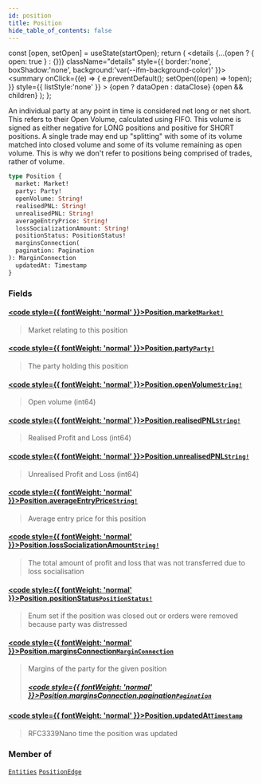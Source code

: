 ```yaml
---
id: position
title: Position
hide_table_of_contents: false
---
```







  const [open, setOpen] = useState(startOpen);
  return (
    <details {...(open ? { open: true } : {})} className="details" style={{ border:'none', boxShadow:'none', background:'var(--ifm-background-color)' }}>
      <summary
        onClick={(e) => {
          e.preventDefault();
          setOpen((open) => !open);
        }}
        style={{ listStyle:'none' }}
      >
      {open ? dataOpen : dataClose}
      </summary>
      {open && children}
    </details>
  );
};




An individual party at any point in time is considered net long or net short. This refers to their Open Volume,
calculated using FIFO. This volume is signed as either negative for LONG positions and positive for SHORT positions. A
single trade may end up "splitting" with some of its volume matched into closed volume and some of its volume
remaining as open volume. This is why we don't refer to positions being comprised of trades, rather of volume.


```graphql
type Position {
  market: Market!
  party: Party!
  openVolume: String!
  realisedPNL: String!
  unrealisedPNL: String!
  averageEntryPrice: String!
  lossSocializationAmount: String!
  positionStatus: PositionStatus!
  marginsConnection(
  pagination: Pagination
): MarginConnection
  updatedAt: Timestamp
}
```


### Fields

#### [<code style={{ fontWeight: 'normal' }}>Position.<b>market</b></code>](#)<Bullet />[`Market!`](/testnet/api/graphql/objects/market) <Badge class="secondary" text="non-null"/> <Badge class="secondary" text="object"/>
> Market relating to this position
> 

#### [<code style={{ fontWeight: 'normal' }}>Position.<b>party</b></code>](#)<Bullet />[`Party!`](/testnet/api/graphql/objects/party) <Badge class="secondary" text="non-null"/> <Badge class="secondary" text="object"/>
> The party holding this position
> 

#### [<code style={{ fontWeight: 'normal' }}>Position.<b>openVolume</b></code>](#)<Bullet />[`String!`](/testnet/api/graphql/scalars/string) <Badge class="secondary" text="non-null"/> <Badge class="secondary" text="scalar"/>
> Open volume (int64)
> 

#### [<code style={{ fontWeight: 'normal' }}>Position.<b>realisedPNL</b></code>](#)<Bullet />[`String!`](/testnet/api/graphql/scalars/string) <Badge class="secondary" text="non-null"/> <Badge class="secondary" text="scalar"/>
> Realised Profit and Loss (int64)
> 

#### [<code style={{ fontWeight: 'normal' }}>Position.<b>unrealisedPNL</b></code>](#)<Bullet />[`String!`](/testnet/api/graphql/scalars/string) <Badge class="secondary" text="non-null"/> <Badge class="secondary" text="scalar"/>
> Unrealised Profit and Loss (int64)
> 

#### [<code style={{ fontWeight: 'normal' }}>Position.<b>averageEntryPrice</b></code>](#)<Bullet />[`String!`](/testnet/api/graphql/scalars/string) <Badge class="secondary" text="non-null"/> <Badge class="secondary" text="scalar"/>
> Average entry price for this position
> 

#### [<code style={{ fontWeight: 'normal' }}>Position.<b>lossSocializationAmount</b></code>](#)<Bullet />[`String!`](/testnet/api/graphql/scalars/string) <Badge class="secondary" text="non-null"/> <Badge class="secondary" text="scalar"/>
> The total amount of profit and loss that was not transferred due to loss socialisation
> 

#### [<code style={{ fontWeight: 'normal' }}>Position.<b>positionStatus</b></code>](#)<Bullet />[`PositionStatus!`](/testnet/api/graphql/enums/position-status) <Badge class="secondary" text="non-null"/> <Badge class="secondary" text="enum"/>
> Enum set if the position was closed out or orders were removed because party was distressed
> 

#### [<code style={{ fontWeight: 'normal' }}>Position.<b>marginsConnection</b></code>](#)<Bullet />[`MarginConnection`](/testnet/api/graphql/objects/margin-connection) <Badge class="secondary" text="object"/>
> Margins of the party for the given position
> ##### [<code style={{ fontWeight: 'normal' }}>Position.marginsConnection.<b>pagination</b></code>](#)<Bullet />[`Pagination`](/testnet/api/graphql/inputs/pagination) <Badge class="secondary" text="input"/>
> 
> 

#### [<code style={{ fontWeight: 'normal' }}>Position.<b>updatedAt</b></code>](#)<Bullet />[`Timestamp`](/testnet/api/graphql/scalars/timestamp) <Badge class="secondary" text="scalar"/>
> RFC3339Nano time the position was updated
> 



### Member of

[`Entities`](/testnet/api/graphql/objects/entities)  <Badge class="secondary" text="object"/><Bullet />[`PositionEdge`](/testnet/api/graphql/objects/position-edge)  <Badge class="secondary" text="object"/>

